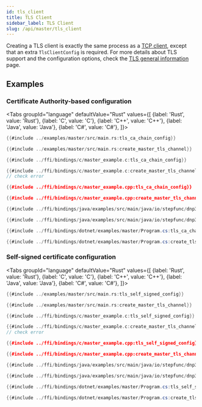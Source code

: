 ```yaml
---
id: tls_client
title: TLS Client
sidebar_label: TLS Client
slug: /api/master/tls_client
---
```



Creating a TLS client is exactly the same process as a [TCP client](./tcp_client.mdx),
except that an extra `TlsClientConfig` is required. For more details about TLS support and the configuration options,
check the [TLS general information](../tls.mdx) page.

## Examples

### Certificate Authority-based configuration

<Tabs
groupId="language"
defaultValue="Rust"
values={[
{label: 'Rust', value: 'Rust'},
{label: 'C', value: 'C'},
{label: 'C++', value: 'C++'},
{label: 'Java', value: 'Java'},
{label: 'C#', value: 'C#'},
]}>
<TabItem value="Rust">

```rust
{{#include ../examples/master/src/main.rs:tls_ca_chain_config}}

{{#include ../examples/master/src/main.rs:create_master_tls_channel}}
```

</TabItem>
<TabItem value="C">

```c
{{#include ../ffi/bindings/c/master_example.c:tls_ca_chain_config}}

{{#include ../ffi/bindings/c/master_example.c:create_master_tls_channel}}
// check error
```

</TabItem>
<TabItem value="C++">

```cpp
{{#include ../ffi/bindings/c/master_example.cpp:tls_ca_chain_config}}

{{#include ../ffi/bindings/c/master_example.cpp:create_master_tls_channel}}
```

</TabItem>
<TabItem value="Java">

```java
{{#include ../ffi/bindings/java/examples/src/main/java/io/stepfunc/dnp3/examples/MasterExample.java:tls_ca_chain_config}}

{{#include ../ffi/bindings/java/examples/src/main/java/io/stepfunc/dnp3/examples/MasterExample.java:create_tls_channel}}
```

</TabItem>
<TabItem value="C#">

```csharp
{{#include ../ffi/bindings/dotnet/examples/master/Program.cs:tls_ca_chain_config}}

{{#include ../ffi/bindings/dotnet/examples/master/Program.cs:create_tls_channel}}
```

</TabItem>
</Tabs>

### Self-signed certificate configuration

<Tabs
groupId="language"
defaultValue="Rust"
values={[
{label: 'Rust', value: 'Rust'},
{label: 'C', value: 'C'},
{label: 'C++', value: 'C++'},
{label: 'Java', value: 'Java'},
{label: 'C#', value: 'C#'},
]}>
<TabItem value="Rust">

```rust
{{#include ../examples/master/src/main.rs:tls_self_signed_config}}

{{#include ../examples/master/src/main.rs:create_master_tls_channel}}
```

</TabItem>
<TabItem value="C">

```c
{{#include ../ffi/bindings/c/master_example.c:tls_self_signed_config}}

{{#include ../ffi/bindings/c/master_example.c:create_master_tls_channel}}
// check error
```

</TabItem>
<TabItem value="C++">

```cpp
{{#include ../ffi/bindings/c/master_example.cpp:tls_self_signed_config}}

{{#include ../ffi/bindings/c/master_example.cpp:create_master_tls_channel}}
```

</TabItem>
<TabItem value="Java">

```java
{{#include ../ffi/bindings/java/examples/src/main/java/io/stepfunc/dnp3/examples/MasterExample.java:tls_self_signed_config}}

{{#include ../ffi/bindings/java/examples/src/main/java/io/stepfunc/dnp3/examples/MasterExample.java:create_tls_channel}}
```

</TabItem>
<TabItem value="C#">

```csharp
{{#include ../ffi/bindings/dotnet/examples/master/Program.cs:tls_self_signed_config}}

{{#include ../ffi/bindings/dotnet/examples/master/Program.cs:create_tls_channel}}
```

</TabItem>
</Tabs>
